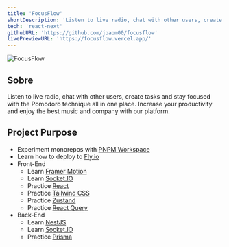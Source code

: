 ```yaml
---
title: 'FocusFlow'
shortDescription: 'Listen to live radio, chat with other users, create tasks and stay focused with the Pomodoro technique all in one place.'
tech: 'react-next'
githubURL: 'https://github.com/joaom00/focusflow'
livePreviewURL: 'https://focusflow.vercel.app/'
---
```


<img src="https://raw.githubusercontent.com/joaom00/focusflow/main/.github/banner.png" alt="FocusFlow" />

## Sobre

Listen to live radio, chat with other users, create tasks and stay focused with the Pomodoro technique all in one place. Increase your productivity and enjoy the best music and company with our platform.

## Project Purpose

- Experiment monorepos with [PNPM Workspace](https://pnpm.io/workspaces)
- Learn how to deploy to [Fly.io](https://fly.io/)
- Front-End
  - Learn [Framer Motion](https://www.framer.com/motion/)
  - Learn [Socket.IO](https://socket.io/)
  - Practice [React](https://reactjs.org/)
  - Practice [Tailwind CSS](https://tailwindcss.com/)
  - Practice [Zustand](https://docs.pmnd.rs/zustand/getting-started/introduction)
  - Practice [React Query](https://tanstack.com/query/v4)
- Back-End
  - Learn [NestJS](https://nestjs.com/)
  - Learn [Socket.IO](https://socket.io/)
  - Practice [Prisma](https://www.prisma.io/)
